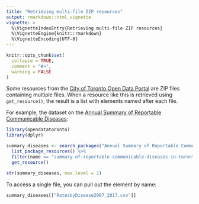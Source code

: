 ```yaml
---
title: "Retrieving multi-file ZIP resources"
output: rmarkdown::html_vignette
vignette: >
  %\VignetteIndexEntry{Retrieving multi-file ZIP resources}
  %\VignetteEngine{knitr::rmarkdown}
  %\VignetteEncoding{UTF-8}
---
```


```r
knitr::opts_chunk$set(
  collapse = TRUE,
  comment = "#>",
  warning = FALSE
)
```

Some resources from the [City of Toronto Open Data Portal](https://open.toronto.ca) are ZIP files containing multiple files. When a resource like this is retrieved using `get_resource()`, the result is a list with elements named after each file.

For example, the dataset on the [Annual Summary of Reportable Communicable Diseases](https://open.toronto.ca/dataset/annual-summary-of-reportable-communicable-diseases/):

```r
library(opendatatoronto)
library(dplyr)

summary_diseases <- search_packages("Annual Summary of Reportable Communicable Diseases") %>%
  list_package_resources() %>%
  filter(name == "summary-of-reportable-communicable-diseases-in-toronto-2007-2017") %>%
  get_resource()

str(summary_diseases, max.level = 1)
```

To access a single file, you can pull out the element by name:

```r
summary_diseases[["RatesbyDisease2007_2017.csv"]]
```
